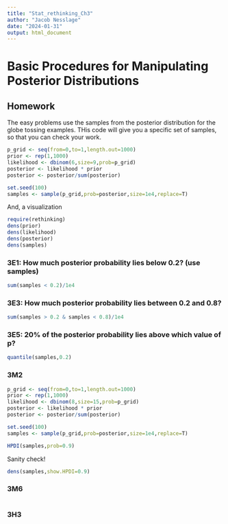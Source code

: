 ```yaml
---
title: "Stat_rethinking_Ch3"
author: "Jacob Nesslage"
date: "2024-01-31"
output: html_document
---
```

# Basic Procedures for Manipulating Posterior Distributions


## Homework 

The easy problems use the samples from the posterior distribution for the globe tossing examples. THis code will give you a specific set of samples, so that you can check your work.

```r
p_grid <- seq(from=0,to=1,length.out=1000)
prior <- rep(1,1000)
likelihood <- dbinom(6,size=9,prob=p_grid)
posterior <- likelihood * prior
posterior <- posterior/sum(posterior)

set.seed(100)
samples <- sample(p_grid,prob=posterior,size=1e4,replace=T)
```

And, a visualization

```r
require(rethinking)
dens(prior)
dens(likelihood)
dens(posterior)
dens(samples)
```


### 3E1: How much posterior probability lies below 0.2? (use samples)
```r
sum(samples < 0.2)/1e4
```

### 3E3: How much posterior probability lies between 0.2 and 0.8?
```r
sum(samples > 0.2 & samples < 0.8)/1e4
```


### 3E5: 20% of the posterior probability lies above which value of p?
```r
quantile(samples,0.2)
```

### 3M2
```r
p_grid <- seq(from=0,to=1,length.out=1000)
prior <- rep(1,1000)
likelihood <- dbinom(8,size=15,prob=p_grid)
posterior <- likelihood * prior
posterior <- posterior/sum(posterior)

set.seed(100)
samples <- sample(p_grid,prob=posterior,size=1e4,replace=T)

HPDI(samples,prob=0.9)
```
Sanity check!

```r
dens(samples,show.HPDI=0.9)
```


### 3M6
```r

```

### 3H3
```r

```

